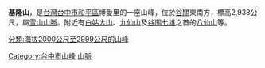 {{unreferenced|time=2014-09-23T15:19:44+00:00}}
{{Infobox Mountain
| 名稱 =基隆山
| 照片 =
| 照片說明 = 
| 海拔 = {{convert|2938|m|ft|0}}
| 位置 = {{TWN}}[[臺中市|臺中市]][[和平區_(台灣)|和平區]]
| 山脈 =[[雪山山脈|雪山山脈]]
| listing = 
| 座標 ={{coord|24|10|18|N|121|03|53|E|type:mountain_region:TW|display=inline,title}}
| 最容易的攀登路線 =
| pushpin_map = Taiwan
| pushpin_map_caption = 谷關基隆山的位置
}}
'''基隆山'''，是[[台灣|台灣]][[台中市|台中市]][[和平區_(台灣)|和平區]]博愛里的一座山峰，位於[[谷關|谷關]]東南方，標高2,938公尺，屬[[雪山山脈|雪山山脈]]。附近有[[白姑大山|白姑大山]]、[[九仙山|九仙山]]及[[谷關七雄|谷關七雄]]之首的[[八仙山|八仙山]]等。

[[Category:台中市山峰|Category:台中市山峰]]
[[Category:和平區地理_(臺灣)|山脈]]
[[分類:海拔2000公尺至2999公尺的山峰|分類:海拔2000公尺至2999公尺的山峰]]